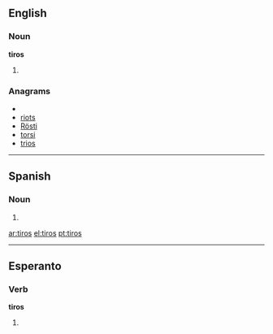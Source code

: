==English==

===Noun===
'''tiros'''

# {{plural of|[[tiro]]}}

===Anagrams===
* {{alphagram|iorst}}
* [[riots#English|riots]]
* [[Rösti#English|Rösti]]
* [[torsi#English|torsi]]
* [[trios#English|trios]]

----

==Spanish==

===Noun===
{{infl|es|noun form|g=m|g2=p}}

# {{plural of|nocat=1|[[tiro#Spanish|tiro]]|lang=es}}

[[ar:tiros]]
[[el:tiros]]
[[pt:tiros]]

----
==Esperanto==

===Verb===
'''tiros'''

# {{eo-form of|tir|os}} 
{{count page|[[Wiktionary:Page count]]}}

{{rfc-auto}}